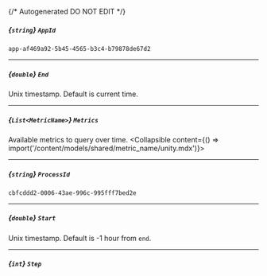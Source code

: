 {/* Autogenerated DO NOT EDIT  */}

##### *{`string`}* `AppId`
`app-af469a92-5b45-4565-b3c4-b79878de67d2`

---
##### *{`double`}* `End`
Unix timestamp. Default is current time.

---
##### *{`List<MetricName>`}* `Metrics`
Available metrics to query over time.
<Collapsible content={() => import('/content/models/shared/metric_name/unity.mdx')}>
</Collapsible>

---
##### *{`string`}* `ProcessId`
`cbfcddd2-0006-43ae-996c-995fff7bed2e`

---
##### *{`double`}* `Start`
Unix timestamp. Default is -1 hour from `end`.

---
##### *{`int`}* `Step`

